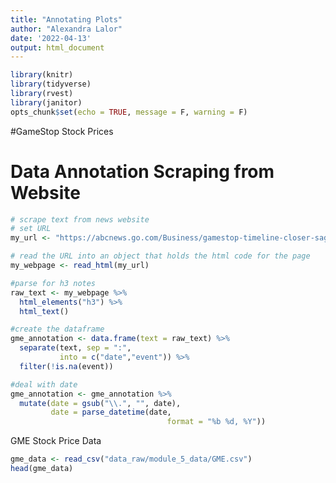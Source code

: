 ```yaml
---
title: "Annotating Plots"
author: "Alexandra Lalor"
date: '2022-04-13'
output: html_document
---
```


```r
library(knitr)
library(tidyverse)
library(rvest)
library(janitor)
opts_chunk$set(echo = TRUE, message = F, warning = F)
```

#GameStop Stock Prices

# Data Annotation Scraping from Website
```r
# scrape text from news website
# set URL
my_url <- "https://abcnews.go.com/Business/gamestop-timeline-closer-saga-upended-wall-street/story?id=75617315"

# read the URL into an object that holds the html code for the page
my_webpage <- read_html(my_url)

#parse for h3 notes
raw_text <- my_webpage %>%
  html_elements("h3") %>% 
  html_text()

#create the dataframe
gme_annotation <- data.frame(text = raw_text) %>% 
  separate(text, sep = ":",
           into = c("date","event")) %>% 
  filter(!is.na(event))

#deal with date
gme_annotation <- gme_annotation %>% 
  mutate(date = gsub("\\.", "", date),
         date = parse_datetime(date,
                                   format = "%b %d, %Y"))
```

GME Stock Price Data

```r
gme_data <- read_csv("data_raw/module_5_data/GME.csv")
head(gme_data)
```

